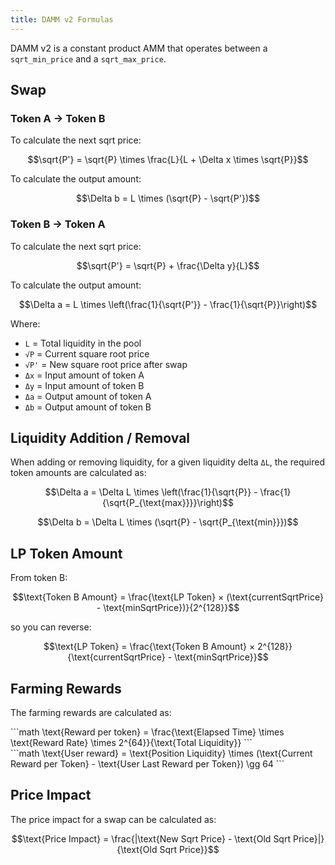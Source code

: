 ```yaml
---
title: DAMM v2 Formulas
---
```


DAMM v2 is a constant product AMM that operates between a `sqrt_min_price` and a `sqrt_max_price`.

## Swap

### Token A -> Token B

To calculate the next sqrt price:

```math
\sqrt{P'} = \sqrt{P} \times \frac{L}{L + \Delta x \times \sqrt{P}}
```

To calculate the output amount:

```math
\Delta b = L \times (\sqrt{P} - \sqrt{P'})
```

### Token B -> Token A

To calculate the next sqrt price:

```math
\sqrt{P'} = \sqrt{P} + \frac{\Delta y}{L}
```

To calculate the output amount:

```math
\Delta a = L \times \left(\frac{1}{\sqrt{P'}} - \frac{1}{\sqrt{P}}\right)
```

Where:
- `L` = Total liquidity in the pool
- `√P` = Current square root price
- `√P'` = New square root price after swap
- `Δx` = Input amount of token A
- `Δy` = Input amount of token B
- `Δa` = Output amount of token A
- `Δb` = Output amount of token B

## Liquidity Addition / Removal

When adding or removing liquidity, for a given liquidity delta `ΔL`, the required token amounts are calculated as:

```math
\Delta a = \Delta L \times \left(\frac{1}{\sqrt{P}} - \frac{1}{\sqrt{P_{\text{max}}}}\right)
```

```math
\Delta b = \Delta L \times (\sqrt{P} - \sqrt{P_{\text{min}}})
```

## LP Token Amount

From token B:

```math
\text{Token B Amount} = \frac{\text{LP Token} × (\text{currentSqrtPrice} - \text{minSqrtPrice})}{2^{128}}
```

so you can reverse:

```math
\text{LP Token} = \frac{\text{Token B Amount} × 2^{128}}{\text{currentSqrtPrice} - \text{minSqrtPrice}}
```

## Farming Rewards

The farming rewards are calculated as:

<div style={{ fontSize: "0.85em" }}>
```math
\text{Reward per token} = \frac{\text{Elapsed Time} \times \text{Reward Rate} \times 2^{64}}{\text{Total Liquidity}}
```
</div>

<div style={{ fontSize: "0.85em" }}>
```math
\text{User reward} = \text{Position Liquidity} \times (\text{Current Reward per Token} - \text{User Last Reward per Token}) \gg 64
```
</div>

## Price Impact

The price impact for a swap can be calculated as:

```math
\text{Price Impact} = \frac{|\text{New Sqrt Price} - \text{Old Sqrt Price}|}{\text{Old Sqrt Price}}
```
